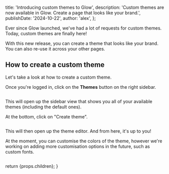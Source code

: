 

  title: 'Introducing custom themes to Glow',
  description:
    'Custom themes are now available in Glow. Create a page that looks like your brand.',
  publishDate: '2024-10-22',
  author: 'alex',
};

Ever since Glow launched, we've had a lot of requests for custom themes. Today, custom themes are finally here!

With this new release, you can create a theme that looks like your brand. You can also re-use it across your other pages.

## How to create a custom theme

Let's take a look at how to create a custom theme.

Once you're logged in, click on the **Themes** button on the right sidebar.

<Image
  src={imageSidebar}
  alt=""
  width={674}
  height={484}
  className="rounded-xl max-w-md"
/>

This will open up the sidebar view that shows you all of your available themes (including the default ones).

At the bottom, click on "Create theme".

<Image
  src={imageSidebarTheme}
  alt=""
  width={994}
  height={1330}
  className="rounded-xl max-w-md"
/>

This will then open up the theme editor. And from here, it's up to you!

At the moment, you can customise the colors of the theme, however we're working on adding more customisation options in the future, such as custom fonts.

<Image
  src={imageThemeEditor}
  alt=""
  width={2858}
  height={1748}
  className="rounded-xl max-w-xl"
/>

  return <ArticleTemplate meta={metadata}>{props.children}</ArticleTemplate>;
}
